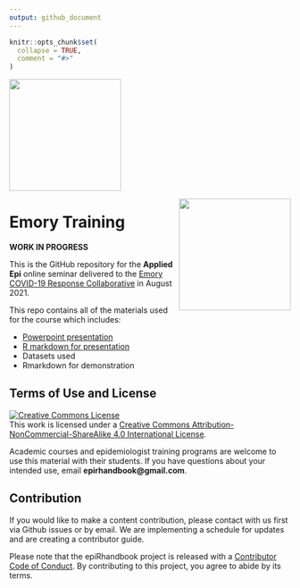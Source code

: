 ```yaml
---
output: github_document
---
```


<!-- README.md is generated from README.Rmd. Please edit that file -->

```r
knitr::opts_chunk$set(
  collapse = TRUE,
  comment = "#>"
)
```


<img src = "https://epirhandbook.com/images/epiRhandbook_HexSticker_500x500.png" width = "200" height="200">

<img src = "https://emorycovidcollaborative.org/wp-content/uploads/mark_ecrc_color.png" height = "200" align = "right">

# Emory Training

<!-- badges: start -->
<!-- badges: end -->

**WORK IN PROGRESS**

This is the GitHub repository for the **Applied Epi** online seminar delivered 
to the [Emory COVID-19 Response Collaborative](https://emorycovidcollaborative.org/) 
in August 2021. 

This repo contains all of the materials used for the course which includes: 

- [Powerpoint presentation](https://github.com/appliedepi/emory_training/raw/master/presentation/emory_presentation.pptx) 
- [R markdown for presentation](https://github.com/appliedepi/emory_training/blob/master/presentation/emory_presentation.Rmd) 
- Datasets used 
- Rmarkdown for demonstration 

## Terms of Use and License   

<a rel="license" href="http://creativecommons.org/licenses/by-nc-sa/4.0/"><img alt="Creative Commons License" style="border-width:0" src="https://i.creativecommons.org/l/by-nc-sa/4.0/88x31.png" /></a><br />This work is licensed under a <a rel="license" href="http://creativecommons.org/licenses/by-nc-sa/4.0/">Creative Commons Attribution-NonCommercial-ShareAlike 4.0 International License</a>.


Academic courses and epidemiologist training programs are welcome to use this material with their students. If you have questions about your intended use, email **epirhandbook@gmail.com**.  

## Contribution

If you would like to make a content contribution, please contact with us first via Github issues or by email. We are implementing a schedule for updates and are creating a contributor guide.  

Please note that the epiRhandbook project is released with a [Contributor Code of Conduct](https://contributor-covenant.org/version/2/0/CODE_OF_CONDUCT.html). By contributing to this project, you agree to abide by its terms.
